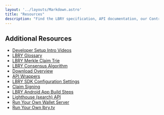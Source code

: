 ```yaml
---
layout: '../layouts/Markdown.astro'
title: "Resources"
description: "Find the LBRY specification, API documentation, our Contributor's guide, and more in the Resources area."
---
```


## Additional Resources

- [Developer Setup Intro Videos](/resources/setup-videos)
- [LBRY Glossary](/glossary)
- [LBRY Merkle Claim Trie](/resources/claimtrie)
- [LBRY Consensus Algorithm](/resources/consensus)
- [Download Overview](/resources/download-overview)
- [API Wrappers](/resources/api-wrappers)
- [LBRY SDK Configuration Settings](/resources/daemon-settings)
- [Claim Signing](/resources/claim-signing)
- [LBRY Android App Build Steps](/resources/android-build)
- [Lighthouse (search) API](https://github.com/lbryio/lighthouse)
- [Run Your Own Wallet Server](/resources/wallet-server)
- [Run Your Own lbry.tv](/resources/web-instance)

